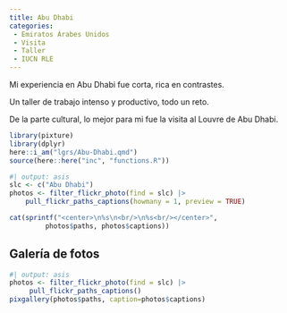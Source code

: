 ```yaml
---
title: Abu Dhabi
categories:
 - Emiratos Árabes Unidos
 - Visita
 - Taller
 - IUCN RLE
---
```


Mi experiencia en Abu Dhabi fue corta, rica en contrastes.

Un taller de trabajo intenso y productivo, todo un reto.

De la parte cultural, lo mejor para mi fue la visita al Louvre de Abu Dhabi.


```r
library(pixture)
library(dplyr)
here::i_am("lgrs/Abu-Dhabi.qmd")
source(here::here("inc", "functions.R"))
```


```r
#| output: asis
slc <- c("Abu Dhabi")
photos <- filter_flickr_photo(find = slc) |>
    pull_flickr_paths_captions(howmany = 1, preview = TRUE)

cat(sprintf("<center>\n%s\n<br/>\n%s<br/></center>", 
         photos$paths, photos$captions))
```


## Galería de fotos


```r
#| output: asis
photos <- filter_flickr_photo(find = slc) |>
     pull_flickr_paths_captions()
pixgallery(photos$paths, caption=photos$captions)
```

